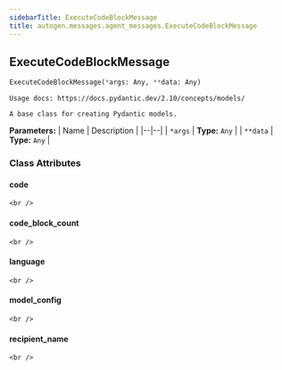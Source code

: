 ```yaml
---
sidebarTitle: ExecuteCodeBlockMessage
title: autogen.messages.agent_messages.ExecuteCodeBlockMessage
---
```

<h2 id="autogen.messages.agent_messages.ExecuteCodeBlockMessage" class="doc doc-heading">
    <code class="doc-symbol doc-symbol-heading doc-symbol-class"></code>
    <span class="doc doc-object-name doc-class-name">ExecuteCodeBlockMessage</span>
    <a href="#autogen.messages.agent_messages.ExecuteCodeBlockMessage" class="headerlink" title="Permanent link"></a>
</h2>

```python
ExecuteCodeBlockMessage(*args: Any, **data: Any)
```

    Usage docs: https://docs.pydantic.dev/2.10/concepts/models/
    
    A base class for creating Pydantic models.

<b>Parameters:</b>
| Name | Description |
|--|--|
| `*args` | **Type:** `Any` |
| `**data` | **Type:** `Any` |

### Class Attributes

<code class="doc-symbol doc-symbol-heading doc-symbol-attribute"></code>
#### code
<a href="#autogen.messages.agent_messages.ExecuteCodeBlockMessage.code" class="headerlink" title="Permanent link"></a>

    <br />

<code class="doc-symbol doc-symbol-heading doc-symbol-attribute"></code>
#### code_block_count
<a href="#autogen.messages.agent_messages.ExecuteCodeBlockMessage.code_block_count" class="headerlink" title="Permanent link"></a>

    <br />

<code class="doc-symbol doc-symbol-heading doc-symbol-attribute"></code>
#### language
<a href="#autogen.messages.agent_messages.ExecuteCodeBlockMessage.language" class="headerlink" title="Permanent link"></a>

    <br />

<code class="doc-symbol doc-symbol-heading doc-symbol-attribute"></code>
#### model_config
<a href="#autogen.messages.agent_messages.ExecuteCodeBlockMessage.model_config" class="headerlink" title="Permanent link"></a>

    <br />

<code class="doc-symbol doc-symbol-heading doc-symbol-attribute"></code>
#### recipient_name
<a href="#autogen.messages.agent_messages.ExecuteCodeBlockMessage.recipient_name" class="headerlink" title="Permanent link"></a>

    <br />